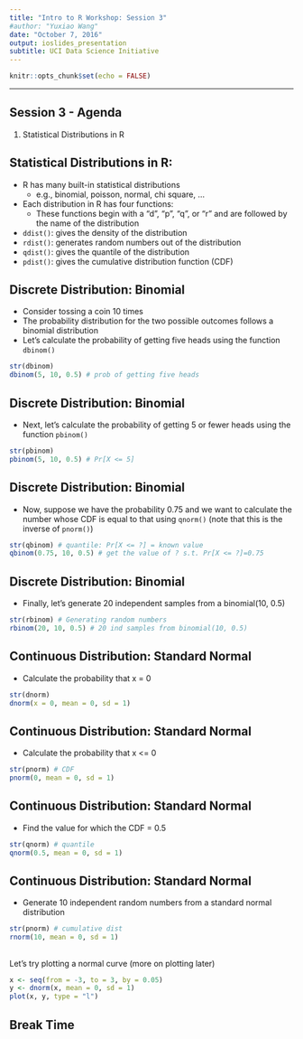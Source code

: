 ```yaml
---
title: "Intro to R Workshop: Session 3"
#author: "Yuxiao Wang"
date: "October 7, 2016"
output: ioslides_presentation
subtitle: UCI Data Science Initiative
---
```


```r
knitr::opts_chunk$set(echo = FALSE)
```

---


## Session 3 - Agenda

1. Statistical Distributions in R


## Statistical Distributions in R:

+ R has many built-in statistical distributions
    + e.g., binomial, poisson, normal, chi square, ...

+ Each distribution in R has four functions:
    + These functions begin with a "d", "p", "q", or "r" and are followed by the name of the distribution


+ ```ddist()```: gives the density of the distribution
+ ```rdist()```: generates random numbers out of the distribution
+ ```qdist()```: gives the quantile of the distribution
+ ```pdist()```: gives the cumulative distribution function (CDF)



## Discrete Distribution: Binomial

+ Consider tossing a coin 10 times 
+ The probability distribution for the two possible outcomes follows a binomial distribution
+ Let's calculate the probability of getting five heads using the function ```dbinom()```

```r
str(dbinom)
dbinom(5, 10, 0.5) # prob of getting five heads
```

## Discrete Distribution: Binomial

+ Next, let's calculate the probability of getting 5 or fewer heads using the function ```pbinom()```

```r
str(pbinom) 
pbinom(5, 10, 0.5) # Pr[X <= 5]
```


## Discrete Distribution: Binomial

+ Now, suppose we have the probability 0.75 and we want to calculate the number whose CDF is equal to that using ```qnorm()``` (note that this is the inverse of ```pnorm()```)

```r
str(qbinom) # quantile: Pr[X <= ?] = known value
qbinom(0.75, 10, 0.5) # get the value of ? s.t. Pr[X <= ?]=0.75
```

## Discrete Distribution: Binomial

+ Finally, let's generate 20 independent samples from a binomial(10, 0.5)

```r
str(rbinom) # Generating random numbers
rbinom(20, 10, 0.5) # 20 ind samples from binomial(10, 0.5)
```


## Continuous Distribution: Standard Normal

+ Calculate the probability that x = 0
```r
str(dnorm)
dnorm(x = 0, mean = 0, sd = 1)
```

## Continuous Distribution: Standard Normal

+ Calculate the probability that x <= 0
```r
str(pnorm) # CDF
pnorm(0, mean = 0, sd = 1)
```


## Continuous Distribution: Standard Normal

+ Find the value for which the CDF = 0.5
```r
str(qnorm) # quantile
qnorm(0.5, mean = 0, sd = 1)
```

## Continuous Distribution: Standard Normal

+ Generate 10 independent random numbers from a standard normal distribution
```r
str(pnorm) # cumulative dist
rnorm(10, mean = 0, sd = 1)
```

##
Let's try plotting a normal curve (more on plotting later)
```r
x <- seq(from = -3, to = 3, by = 0.05)
y <- dnorm(x, mean = 0, sd = 1)
plot(x, y, type = "l")
```



## Break Time


